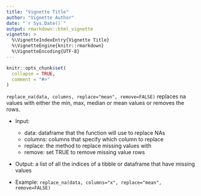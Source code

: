 ```yaml
---
title: "Vignette Title"
author: "Vignette Author"
date: "`r Sys.Date()`"
output: rmarkdown::html_vignette
vignette: >
  %\VignetteIndexEntry{Vignette Title}
  %\VignetteEngine{knitr::rmarkdown}
  %\VignetteEncoding{UTF-8}
---
```


```r
knitr::opts_chunk$set(
  collapse = TRUE,
  comment = "#>"
)
```

`replace_na(data, columns, replace="mean", remove=FALSE)` replaces na values with either the min, max, median or mean values or removes the rows.

- Input:
    - data: dataframe that the function will use to replace NAs
    - columns: columns that specify which column to replace
    - replace: the method to replace missing values with
    - remove: set TRUE to remove missing value rows

- Output: a list of all the indices of a tibble or dataframe that have missing values

- Example: `replace_na(data, columns="x", replace="mean", remove=FALSE)`
